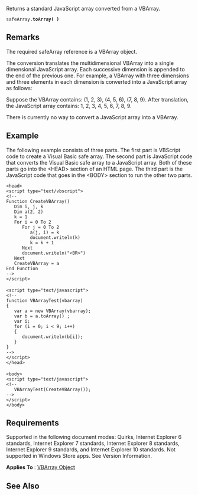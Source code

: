 Returns a standard JavaScript array converted from a VBArray.

 safeArray.'''toArray( )'''

==Remarks==
The required safeArray reference is a VBArray object.

The conversion translates the multidimensional VBArray into a single dimensional JavaScript array. Each successive dimension is appended to the end of the previous one. For example, a VBArray with three dimensions and three elements in each dimension is converted into a JavaScript array as follows:

Suppose the VBArray contains: (1, 2, 3), (4, 5, 6), (7, 8, 9). After translation, the JavaScript array contains: 1, 2, 3, 4, 5, 6, 7, 8, 9.

There is currently no way to convert a JavaScript array into a VBArray.


==Example==
The following example consists of three parts. The first part is VBScript code to create a Visual Basic safe array. The second part is JavaScript code that converts the Visual Basic safe array to a JavaScript array. Both of these parts go into the &lt;HEAD&gt; section of an HTML page. The third part is the JavaScript code that goes in the &lt;BODY&gt; section to run the other two parts.

 &lt;head&gt;
 &lt;script type="text/vbscript"&gt;
 &lt;!--
 Function CreateVBArray()
    Dim i, j, k
    Dim a(2, 2)
    k = 1
    For i = 0 To 2
       For j = 0 To 2
          a(j, i) = k
          document.writeln(k)
          k = k + 1
       Next
       document.writeln("&lt;BR&gt;")
    Next
    CreateVBArray = a
 End Function
 --&gt;
 &lt;/script&gt;
 
 &lt;script type="text/javascript"&gt;
 &lt;!--
 function VBArrayTest(vbarray)
 {
    var a = new VBArray(vbarray);
    var b = a.toArray() ;
    var i;
    for (i = 0; i &lt; 9; i++) 
    {
       document.writeln(b[i]);
    }
 }
 --&gt;
 &lt;/script&gt;
 &lt;/head&gt;
 
 &lt;body&gt;
 &lt;script type="text/javascript"&gt;
 &lt;!--
    VBArrayTest(CreateVBArray());
 --&gt;
 &lt;/script&gt;
 &lt;/body&gt;

==Requirements==
Supported in the following document modes: Quirks, Internet Explorer 6 standards, Internet Explorer 7 standards, Internet Explorer 8 standards, Internet Explorer 9 standards, and Internet Explorer 10 standards. Not supported in Windows Store apps. See Version Information.

'''Applies To''' : [[Objects/VBArray|VBArray Object]]


==See Also==

              

              

              

              
